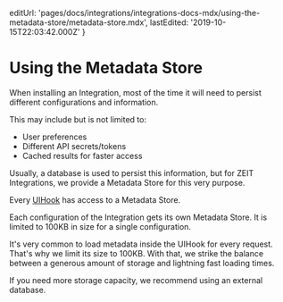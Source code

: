 
  editUrl:
    'pages/docs/integrations/integrations-docs-mdx/using-the-metadata-store/metadata-store.mdx',
  lastEdited: '2019-10-15T22:03:42.000Z'
}

# Using the Metadata Store

When installing an Integration, most of the time it will need to persist different configurations and information.

This may include but is not limited to:

- User preferences
- Different API secrets/tokens
- Cached results for faster access

Usually, a database is used to persist this information, but for ZEIT Integrations, we provide a Metadata Store for this very purpose.

Every [UIHook](#creating-an-integration/step-2-creating-a-uihook) has access to a Metadata Store.

Each configuration of the Integration gets its own Metadata Store. It is limited to 100KB in size for a single configuration.

It's very common to load metadata inside the UIHook for every request. That's why we limit its size to 100KB. With that, we strike the balance between a generous amount of storage and lightning fast loading times.

If you need more storage capacity, we recommend using an external database.

<AccessViaIntegrationUtils />
<API />

